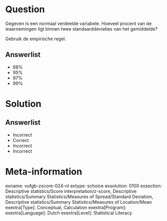 Question
========
  
Gegeven is een normaal verdeelde variabele. Hoeveel procent van de waarnemingen ligt binnen twee standaarddeviaties van het gemiddelde? 

Gebruik de empirische regel.
  
Answerlist
----------
* 68%
* 95%
* 97%
* 99%

Solution
========

Answerlist
----------
* Incorrect
* Correct
* Incorrect
* Incorrect

Meta-information
================
exname: vufgb-zscore-024-nl
extype: schoice
exsolution: 0100
exsection: Descriptive statistics/Score interpretation/z-score, Descriptive statistics/Summary Statistics/Measures of Spread/Standard Deviation, Descriptive statistics/Summary Statistics/Measures of Location/Mean
exextra[Type]: Conceptual, Calculation
exextra[Program]: 
exextra[Language]: Dutch
exextra[Level]: Statistical Literacy

